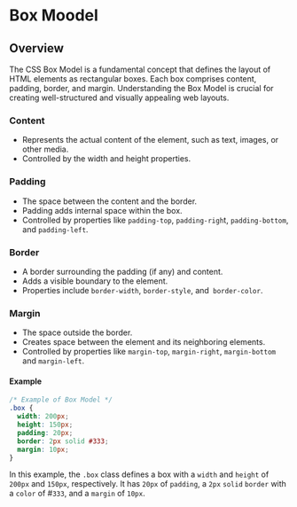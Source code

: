 # Box Moodel


## Overview

The CSS Box Model is a fundamental concept that defines the layout of HTML elements as rectangular boxes. Each box comprises content, padding, border, and margin. Understanding the Box Model is crucial for creating well-structured and visually appealing web layouts.

<Steps>

### Content

- Represents the actual content of the element, such as text, images, or other media.
- Controlled by the width and height properties.

### Padding

- The space between the content and the border.
- Padding adds internal space within the box.
- Controlled by properties like `padding-top`, `padding-righ`t, `padding-bottom`, and `padding-left`.

### Border

- A border surrounding the padding (if any) and content.
- Adds a visible boundary to the element.
- Properties include `border-width`, `border-style`, and` border-color`.

### Margin

- The space outside the border.
- Creates space between the element and its neighboring elements.
- Controlled by properties like `margin-top`, `margin-right`, `margin-bottom` and `margin-left`.

</Steps>

#### Example

```css
/* Example of Box Model */
.box {
  width: 200px;
  height: 150px;
  padding: 20px;
  border: 2px solid #333;
  margin: 10px;
}
```

In this example, the `.box` class defines a box with a `width` and `height` of `200px` and `150px`, respectively. It has `20px` of `padding`, a `2px` `solid` `border` with a `color` of #`333`, and a `margin` of `10px`.